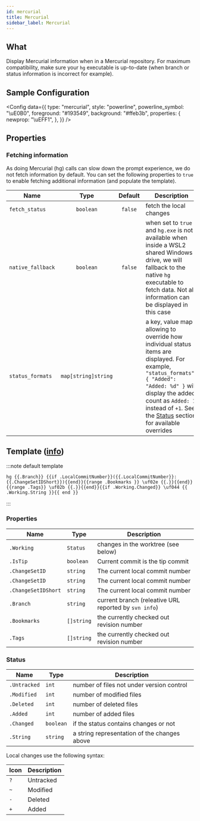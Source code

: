 ```yaml
---
id: mercurial
title: Mercurial
sidebar_label: Mercurial
---
```


## What

Display Mercurial information when in a Mercurial repository. For maximum compatibility,
make sure your `hg` executable is up-to-date (when branch or status information is incorrect for example).

## Sample Configuration


<Config
  data={{
    type: "mercurial",
    style: "powerline",
    powerline_symbol: "\uE0B0",
    foreground: "#193549",
    background: "#ffeb3b",
    properties: {
      newprop: "\uEFF1",
    },
  }}
/>

## Properties

### Fetching information

As doing Mercurial (hg) calls can slow down the prompt experience, we do not fetch information by default.
You can set the following properties to `true` to enable fetching additional information (and populate the template).

| Name              |        Type         | Default | Description                                                                                                                                                                                                                                                      |
| ----------------- | :-----------------: | :-----: | ---------------------------------------------------------------------------------------------------------------------------------------------------------------------------------------------------------------------------------------------------------------- |
| `fetch_status`    |      `boolean`      | `false` | fetch the local changes                                                                                                                                                                                                                                          |
| `native_fallback` |      `boolean`      | `false` | when set to `true` and `hg.exe` is not available when inside a WSL2 shared Windows drive, we will fallback to the native `hg` executable to fetch data. Not all information can be displayed in this case                                                      |
| `status_formats`  | `map[string]string` |         | a key, value map allowing to override how individual status items are displayed. For example, `"status_formats": { "Added": "Added: %d" }` will display the added count as `Added: 1` instead of `+1`. See the [Status](#status) section for available overrides |

## Template ([info][templates])

:::note default template

```template
hg {{.Branch}} {{if .LocalCommitNumber}}({{.LocalCommitNumber}}:{{.ChangeSetIDShort}}){{end}}{{range .Bookmarks }} \uf02e {{.}}{{end}}{{range .Tags}} \uf02b {{.}}{{end}}{{if .Working.Changed}} \uf044 {{ .Working.String }}{{ end }}
```

:::

### Properties

| Name                | Type       | Description                                           |
| ------------------- | ---------- | ----------------------------------------------------- |
| `.Working`          | `Status`   | changes in the worktree (see below)                   |
| `.IsTip`            | `boolean`  | Current commit is the tip commit                      |
| `.ChangeSetID`      | `string`   | The current local commit number                       |
| `.ChangeSetID`      | `string`   | The current local commit number                       |
| `.ChangeSetIDShort` | `string`   | The current local commit number                       |
| `.Branch`           | `string`   | current branch (releative URL reported by `svn info`) |
| `.Bookmarks`        | `[]string` | the currently checked out revision number             |
| `.Tags`             | `[]string` | the currently checked out revision number             |

### Status

| Name         | Type      | Description                                  |
| ------------ | --------- | -------------------------------------------- |
| `.Untracked` | `int`     | number of files not under version control    |
| `.Modified`  | `int`     | number of modified files                     |
| `.Deleted`   | `int`     | number of deleted files                      |
| `.Added`     | `int`     | number of added files                        |
| `.Changed`   | `boolean` | if the status contains changes or not        |
| `.String`    | `string`  | a string representation of the changes above |

Local changes use the following syntax:

| Icon | Description |
| ---- | ----------- |
| `?`  | Untracked   |
| `~`  | Modified    |
| `-`  | Deleted     |
| `+`  | Added       |

[templates]: /docs/config-templates
